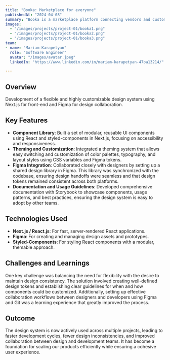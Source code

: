 ---
title: "Booka: Marketplace for everyone"
publishedAt: "2024-04-08"
summary: "Booka is a marketplace platform connecting vendors and customers in the travel industry. I developed responsive user interfaces for both sides—enabling vendors to manage listings and bookings, and customers to easily browse, filter, and book experiences—all while ensuring a smooth and intuitive user experience."
images:
  - "/images/projects/project-01/booka1.png"
  - "/images/projects/project-01/booka2.png"
  - "/images/projects/project-01/booka3.png"
team:
- name: "Mariam Karapetyan"
  role: "Software Engineer"
  avatar: "/images/avatar.jpeg"
  linkedIn: "https://www.linkedin.com/in/mariam-karapetyan-47ba13214/"

---

## Overview

Development of a flexible and highly customizable design system using Next.js for front-end and Figma for design collaboration.

## Key Features

- **Component Library**: Built a set of modular, reusable UI components using React and styled-components in Next.js, focusing on accessibility and responsiveness.
- **Theming and Customization**: Integrated a theming system that allows easy switching and customization of color palettes, typography, and layout styles using CSS variables and Figma tokens.
- **Figma Integration**: Collaborated closely with designers by setting up a shared design library in Figma. This library was synchronized with the codebase, ensuring design handoffs were seamless and that design tokens remained consistent across both platforms.
- **Documentation and Usage Guidelines**: Developed comprehensive documentation with Storybook to showcase components, usage patterns, and best practices, ensuring the design system is easy to adopt by other teams.

## Technologies Used

- **Next.js / React.js**: For fast, server-rendered React applications.
- **Figma**: For creating and managing design assets and prototypes.
- **Styled-Components**: For styling React components with a modular, themable approach.

## Challenges and Learnings

One key challenge was balancing the need for flexibility with the desire to maintain design consistency. The solution involved creating well-defined design tokens and establishing clear guidelines for when and how components could be customized. Additionally, setting up effective collaboration workflows between designers and developers using Figma and Git was a learning experience that greatly improved the process.

## Outcome

The design system is now actively used across multiple projects, leading to faster development cycles, fewer design inconsistencies, and improved collaboration between design and development teams. It has become a foundation for scaling our products efficiently while ensuring a cohesive user experience.
